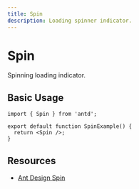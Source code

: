 ```yaml
---
title: Spin
description: Loading spinner indicator.
---
```


# Spin

Spinning loading indicator.

## Basic Usage

```tsx
import { Spin } from 'antd';

export default function SpinExample() {
  return <Spin />;
}
```

## Resources

- [Ant Design Spin](https://ant.design/components/spin)
